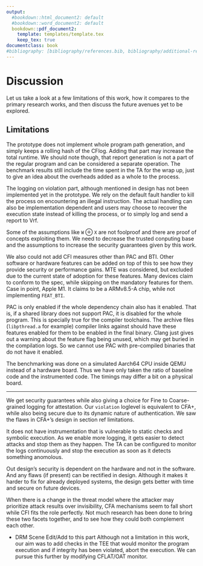 ```yaml
---
output:
  #bookdown::html_document2: default
  #bookdown::word_document2: default
  bookdown::pdf_document2:
    template: templates/template.tex
    keep_tex: true
documentclass: book
#bibliography: [bibliography/references.bib, bibliography/additional-references.bib]
---
```


# Discussion
\minitoc <!-- this will include a mini table of contents-->

Let us take a look at a few limitations of this work, how it compares to 
the primary research works, and then discuss the future avenues yet to be explored.

## Limitations

The prototype does not implement whole program path generation, and simply keeps
a rolling hash of the CFlog. Adding that part may increase the total runtime. We
should note though, that report generation is not a part of the regular program
and can be considered a separate operation. The benchmark results still include the
time spent in the TA for the wrap up, just to give an idea about the overheads
added as a whole to the process.

The logging on violation part, although mentioned in design has not been implemented yet 
in the prototype. We rely on the default fault handler to kill the process on encountering
an illegal instruction. The actual handling can also be implementation dependent 
and users may choose to recover the execution state instead of killing the process,
or to simply log and send a report to Vrf.

Some of the assumptions like `W` $\oplus$ `X` are not foolproof and there are 
proof of concepts exploiting them. We need to decrease the trusted conputing base and the
assumptions to increase the security guarantees given by this work.

We also could not add CFI measures other than PAC and BTI. Other software or 
hardware features can be added on top of this to see how they provide security or performance gains.
MTE was considered, but excluded due to the current state of adoption for these 
features. Many devices claim to conform to the spec, while skipping on the mandatory features for them.
Case in point, Apple M1. It claims to be a ARMv8.5-A chip, while not implementing `FEAT_BTI`.

PAC is only enabled if the whole dependency chain also has it enabled. That is, if
a shared library does not support PAC, it is disabled for the whole program.
This is specially true for the compiler toolchains. The archive
files (`libpthread.a` for example) compiler links against should have these
features enabled for them to be enabled in the final binary. Clang just gives out a
warning about the feature flag being unused, which may get buried in the compilation logs.
So we cannot use PAC with pre-compiled binaries that do not have it enabled.

The benchmarking was done on a simulated Aarch64 CPU inside QEMU instead of a 
hardware board. Thus we have only taken the ratio of baseline code and the 
instrumented code. The timings may differ a bit on a physical board.

---

We get security guarantees while also giving a choice for Fine to Coarse-grained
logging for attestation. Our `violation` loglevel is equivalent to CFA+, while also being secure due to
its dynamic nature of authentication. We saw the flaws in CFA+'s design in [section ref]{highlight="pink"} limitations.

It does not have instrumentation that is vulnerable to static checks and symbolic execution.
As we enable more logging, it gets easier to detect attacks and stop them as they happen. 
The TA can be configured to monitor the logs continuously and stop the execution 
as soon as it detects something anomolous.

Out design's security is dependent on the hardware and not in the software.
And any flaws (if present) can be rectified in design. 
Although it makes it harder to fix for already deployed
systems, the design gets better with time and secure on future devices. 

<!-- ### Future Research{-} -->

When there is a change in the threat model where the attacker may prioritize
attack results over invisibility, CFA mechanisms seem to fall short while CFI fits the
role perfectly. Not much research has been done to bring these two facets together,
and to see how they could both complement each other.

- DRM Scene
[Edit/Add to this part]{highlight="pink"}
Although not a limitation in this work, our aim was to add checks in the TEE 
that would monitor the program execution and if integrity has been violated, 
abort the execution. We can pursue this further by modifying CFLAT/OAT monitor.

